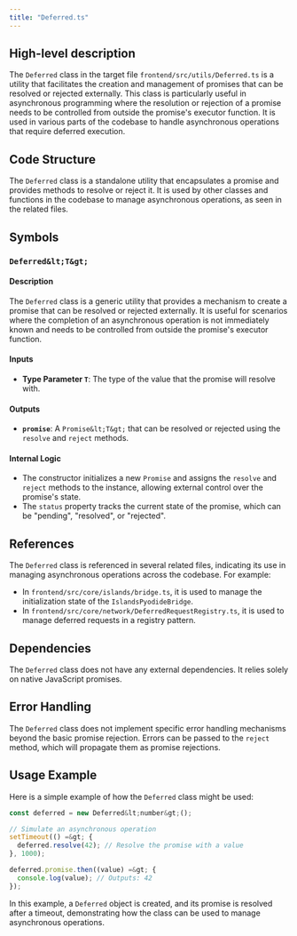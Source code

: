 ```yaml
---
title: "Deferred.ts"
---
```


## High-level description

The `Deferred` class in the target file `frontend/src/utils/Deferred.ts` is a utility that facilitates the creation and management of promises that can be resolved or rejected externally. This class is particularly useful in asynchronous programming where the resolution or rejection of a promise needs to be controlled from outside the promise's executor function. It is used in various parts of the codebase to handle asynchronous operations that require deferred execution.

## Code Structure

The `Deferred` class is a standalone utility that encapsulates a promise and provides methods to resolve or reject it. It is used by other classes and functions in the codebase to manage asynchronous operations, as seen in the related files.

## Symbols

### `Deferred&lt;T&gt;`
#### Description
The `Deferred` class is a generic utility that provides a mechanism to create a promise that can be resolved or rejected externally. It is useful for scenarios where the completion of an asynchronous operation is not immediately known and needs to be controlled from outside the promise's executor function.

#### Inputs
- **Type Parameter `T`**: The type of the value that the promise will resolve with.

#### Outputs
- **`promise`**: A `Promise&lt;T&gt;` that can be resolved or rejected using the `resolve` and `reject` methods.

#### Internal Logic
- The constructor initializes a new `Promise` and assigns the `resolve` and `reject` methods to the instance, allowing external control over the promise's state.
- The `status` property tracks the current state of the promise, which can be "pending", "resolved", or "rejected".

## References

The `Deferred` class is referenced in several related files, indicating its use in managing asynchronous operations across the codebase. For example:
- In `frontend/src/core/islands/bridge.ts`, it is used to manage the initialization state of the `IslandsPyodideBridge`.
- In `frontend/src/core/network/DeferredRequestRegistry.ts`, it is used to manage deferred requests in a registry pattern.

## Dependencies

The `Deferred` class does not have any external dependencies. It relies solely on native JavaScript promises.

## Error Handling

The `Deferred` class does not implement specific error handling mechanisms beyond the basic promise rejection. Errors can be passed to the `reject` method, which will propagate them as promise rejections.

## Usage Example

Here is a simple example of how the `Deferred` class might be used:

```typescript
const deferred = new Deferred&lt;number&gt;();

// Simulate an asynchronous operation
setTimeout(() =&gt; {
  deferred.resolve(42); // Resolve the promise with a value
}, 1000);

deferred.promise.then((value) =&gt; {
  console.log(value); // Outputs: 42
});
```

In this example, a `Deferred` object is created, and its promise is resolved after a timeout, demonstrating how the class can be used to manage asynchronous operations.
